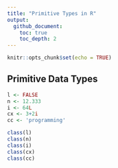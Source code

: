 ```yaml
---
title: "Primitive Types in R"
output:   
  github_document:
    toc: true
    toc_depth: 2
---
```


```r
knitr::opts_chunk$set(echo = TRUE)
```
## Primitive Data Types

```r
l <- FALSE
n <- 12.333
i <- 64L
cx <- 3+2i
cc <- 'programming'
```

```r
class(l) 
class(n)
class(i)
class(cx)
class(cc)
```





